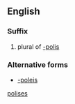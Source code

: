 ==English==

===Suffix===
{{head|en}}

# plural of [[-polis]]

===Alternative forms===
* [[-poleis]]

[[Category:English suffixes|polises]]